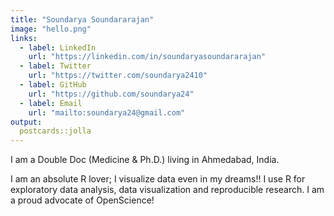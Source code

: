 ```yaml
---
title: "Soundarya Soundararajan"
image: "hello.png"
links:
  - label: LinkedIn
    url: "https://linkedin.com/in/soundaryasoundararajan"
  - label: Twitter
    url: "https://twitter.com/soundarya2410"
  - label: GitHub
    url: "https://github.com/soundarya24"
  - label: Email
    url: "mailto:soundarya24@gmail.com"
output:
  postcards::jolla
---
```

 
I am a Double Doc (Medicine & Ph.D.) living in Ahmedabad, India.

I am an absolute R lover; I visualize data even in my dreams!! 
I use R for exploratory data analysis, data visualization and reproducible research. I am a proud advocate of OpenScience!
